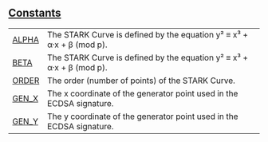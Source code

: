 
## [Constants](./core-ec-stark_curve-constants)

| | |
|:---|:---|
| [ALPHA](./core-ec-stark_curve-ALPHA) | The STARK Curve is defined by the equation y² ≡ x³ + α·x + β (mod p). |
| [BETA](./core-ec-stark_curve-BETA) | The STARK Curve is defined by the equation y² ≡ x³ + α·x + β (mod p). |
| [ORDER](./core-ec-stark_curve-ORDER) | The order (number of points) of the STARK Curve. |
| [GEN_X](./core-ec-stark_curve-GEN_X) | The x coordinate of the generator point used in the ECDSA signature. |
| [GEN_Y](./core-ec-stark_curve-GEN_Y) | The y coordinate of the generator point used in the ECDSA signature. |
